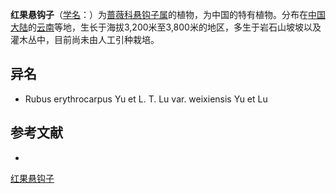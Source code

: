 {{Speciesbox
| name = 红果悬钩子
| status = 
| status_system = 
| image =
| genus = Rubus
| species = erythrocarpus
| authority = Yu et L. T. Lu
| subdivision_ranks =[[变种|变种]]
| subdivision =
* 红果悬钩子 ''R. e.'' var. ''erythrocarpus''
* [[腺萼红果悬钩子|腺萼红果悬钩子]] ''R. e.'' var. ''weixiensis''
}}

'''红果悬钩子'''（[[学名|学名]]：{{lang|la|''Rubus erythrocarpus''}}）为[[蔷薇科|蔷薇科]][[悬钩子属|悬钩子属]]的植物，为中国的特有植物。分布在[[中国大陆|中国大陆]]的[[云南|云南]]等地，生长于海拔3,200米至3,800米的地区，多生于岩石山坡坡以及灌木丛中，目前尚未由人工引种栽培。

== 异名 ==
* Rubus erythrocarpus Yu et L. T. Lu var. weixiensis Yu et Lu

== 参考文献 ==
<div class="references-small">
* {{cite web| url =http://www.bioinfo.cn/db05/KmzwSpecies.php?action=view&id=19390| title =红果悬钩子（原变种）| work =《中国高等植物数据库全库》| publisher =中国科学院微生物研究所| author =昆明植物研究所| accessdate =2009-02-25| deadurl =yes| archiveurl =https://web.archive.org/web/20160305103944/http://www.bioinfo.cn/db05/KmzwSpecies.php?action=view&id=19390| archivedate =2016-03-05}}
</div>
{{Taxonbar|from=Q15230603}}

[[Category:悬钩子属|红果悬钩子]]


{{植物小作品}}